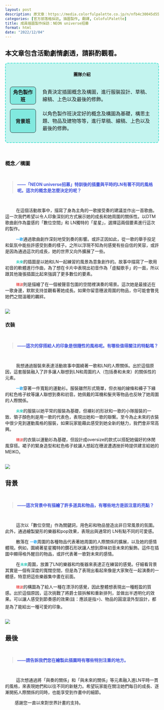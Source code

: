```yaml
---
layout: post
description: 原文章：https://media.colorfulpalette.co.jp/n/nfb4c30045d55 | 此篇訪談翻譯僅作為個人練習。
categories: [官方部落格採訪, 插圖製作, 翻譯, ColofulPalette] 
title: 成員插圖製作採訪：NEON universe招募
format: html
date: "2022/12/04"
---
```


::: {.callout-warning appearance="simple"}

## 本文章包含活動劇情劇透，請斟酌觀看。

:::

<div style="border:2px turquoise dashed;padding:0px 12px 0px 12px;border-radius:8px;background-color:rgba(64,224,208, 0.3) !important;">
<p style="text-align:center;font-weight:bold;margin-top:25px">團隊介紹</p>
<table style="border:none;border-collapse: separate;border-spacing: 2px 15px;">
<tr style="border:none;background-color:transparent;">
<th style="text-align:center;width:18%; border:1px solid;border-radius:8px;background-color:rgba(64,224,208, 0.5)">角色製作班</th>
<td style="border:none;padding-left:20px">負責決定插圖概念及構圖，進行服裝設計、草稿、線稿、上色以及最後的修飾。</td>
</tr>
<tr style="border:none;background-color:transparent;background-color:transparent;">
<th style="text-align:center;border:1px solid;border-radius:8px;background-color:rgba(64,224,208, 0.5)">背景班</th>
<td style="border:none;padding-left:20px">以角色製作班決定好的概念及構圖為基礎，構思主題、物品及建物等等，進行草稿、線稿、上色以及最後的修飾。</td>
</tr>
</table>
</div>

<br>

### 概念／構圖
<br>
<blockquote style="color:#4455dd;font-weight:bold;"> ——「NEON universe招募」特訓後的插畫與平時的LN有著不同的風格呢。這次的概念是怎麼決定的呢？ </blockquote>
<br>

&nbsp;&nbsp;&nbsp;&nbsp;&nbsp;&nbsp;&nbsp;&nbsp; 在這個活動故事中，描寫了身為主角的一歌接受奏的建議並作出一首歌曲。這一次我們希望以令人印象深刻的方式展示她的成長和她周圍的關係性。以DTM 歌曲創作為靈感的「數位空間」和 LN獨特的「星星」，選擇這兩個要素進行這次的製作。

&nbsp;&nbsp;&nbsp;&nbsp;&nbsp;&nbsp;&nbsp;&nbsp; <code><span style="color:#33AAEE;font-weight:bold;">一歌</span></code>通過歌曲創作深刻地受到奏的影響。或許正因如此，從一歌的舉手投足和氣氛中能些許感受到奏的樣子。之所以浮現不知為何感覺有些自信的笑容，或許是因為通過這次的成長，她的世界又向外擴展了一些。 

&nbsp;&nbsp;&nbsp;&nbsp;&nbsp;&nbsp;&nbsp;&nbsp; <code><span style="color:#33CCBB;font-weight:bold;">未來</span></code>的插圖是以她和LN一起練習的風景為意象創作的。故事中描寫了一歌用初音的軟體進行作曲，為了想在卡片中表現出初音作為「虛擬歌手」的一面，所以跟其他幾張插圖比起來強調了更多數位的要素。

&nbsp;&nbsp;&nbsp;&nbsp;&nbsp;&nbsp;&nbsp;&nbsp; <code><span style="color:#EE6666;font-weight:bold;">穗波</span></code>則是描繪了在一個被聲音包圍的空間裡演奏的場景。這次她是最接近在一歌身邊，默默支持並觀看著她成長。如果你留意穗波周圍的物品，你可能會瞥見她們之間溫暖的羈絆。 

<br>
<img src="https://assets.st-note.com/img/1669796583345-1eNSUETKwf.png?width=2000&height=2000&fit=bounds&format=jpg&quality=85">
<br>


### 衣裝
<br>
<blockquote style="color:#4455dd;font-weight:bold;"> ——這次的穿搭給人的印象是很隨性的風格呢。有哪些值得關注的特點嗎？ </blockquote>
<br>


&nbsp;&nbsp;&nbsp;&nbsp;&nbsp;&nbsp;&nbsp;&nbsp; 我想通過服裝來表達活動故事中圍繞著一歌和LN的人際關係。出於這個原因，這套服裝融入了許多讓人聯想到LN和周圍的人（包括奏和未來）的關係性的元素。 

&nbsp;&nbsp;&nbsp;&nbsp;&nbsp;&nbsp;&nbsp;&nbsp; <code><span style="color:#33AAEE;font-weight:bold;">一歌</span></code>穿著一件寬鬆的運動衫。服裝雖然形式簡單，但衣袖的線條和褲子下緣的紅色格子紋等讓人聯想到奏和初音。她佩戴的耳機和髮夾等物品也反映了她周圍的人際關係。 

&nbsp;&nbsp;&nbsp;&nbsp;&nbsp;&nbsp;&nbsp;&nbsp; <code><span style="color:#33CCBB;font-weight:bold;">未來</span></code>的服裝以她平常的服裝為基礎，但襯衫的形狀和一歌的小隊服裝的一致、領子顏色則是用一歌的代表色，表現出她和一歌的聯繫。至今為止未來的衣裝中很少見到運動風格的服裝，如果玩家能藉此感受到她全新的魅力，我們會非常高興。 

&nbsp;&nbsp;&nbsp;&nbsp;&nbsp;&nbsp;&nbsp;&nbsp; <code><span style="color:#EE6666;font-weight:bold;">穗波</span></code>的衣裝以運動衫為基礎，但設計成oversize的款式以搭配她偏好的休閒風穿搭。裙子的緊身造型和紅色格子紋讓人想起在穗波遭遇挫折時提供建言給她的MEIKO。

<br>
<img src="https://assets.st-note.com/img/1669796662252-STgydEuhXQ.png?width=2000&height=2000&fit=bounds&format=jpg&quality=85">
<br>

## 背景
<br>
<blockquote style="color:#4455dd;font-weight:bold;"> ——這次背景中有描繪了許多道具和物品，有哪些地方是該注意的亮點？ </blockquote>
<br> 

&nbsp;&nbsp;&nbsp;&nbsp;&nbsp;&nbsp;&nbsp;&nbsp; 這次以「數位空間」作為關鍵詞，用色彩和物品營造出非日常風景的氛圍。此外，通過繪製變形的樂器和pop效果，表現出與通常的 LN有點不同的可愛感。

&nbsp;&nbsp;&nbsp;&nbsp;&nbsp;&nbsp;&nbsp;&nbsp; 散落在 <code><span style="color:#33AAEE;font-weight:bold;">一歌</span></code>周圍的各種物品代表著她周圍的人際關係的擴展，以及她的感情體現。例如，圍繞著星星獨特的鑽石形狀讓人想到原味初音未來的髮飾。這件在插圖中顯得格外醒目的物品，或許代表著一歌對未來的感情。

&nbsp;&nbsp;&nbsp;&nbsp;&nbsp;&nbsp;&nbsp;&nbsp; 在<code><span style="color:#33CCBB;font-weight:bold;">未來</span></code>周圍，放置了LN的樂器和均衡器來表達正在練習的感覺。仔細看背景其實是一個有深度的寬闊空間，但是為了表現出看起來像是大家聚在一起演奏的一體感，特意把這些樂器集中畫在前面。

&nbsp;&nbsp;&nbsp;&nbsp;&nbsp;&nbsp;&nbsp;&nbsp; <code><span style="color:#EE6666;font-weight:bold;">穗波</span></code>的構圖為了給人一種在漂浮的感覺，因此整體想表現出一種輕盈的質感。出於這個原因，這次挑戰了將爵士鼓拆解和重新排列，並做出半透明化的效果。可以讓人感受到節奏感的效果(註：應該是指⚡)、物品的圓滾滾外型設計，都是為了能給出一種可愛的印象。 

<br>
<img src="https://assets.st-note.com/img/1669796734665-g6txCsAoPT.png?width=2000&height=2000&fit=bounds&format=jpg&quality=85">
<br>


## 最後 
<br>
<blockquote style="color:#4455dd;font-weight:bold;">——請告訴我們您在繪製此插圖時有哪些特別注重的地方。  </blockquote>
<br>

&nbsp;&nbsp;&nbsp;&nbsp;&nbsp;&nbsp;&nbsp;&nbsp; 這次想通過將「與奏的關係」和「與未來的關係」等元素融入進LN平時一貫的風格，來表現她們和以往不同的新魅力。希望玩家能在關注她們每日的成長、逐漸開拓人際關係的同時，也能享受到作畫中的細節。

&nbsp;&nbsp;&nbsp;&nbsp;&nbsp;&nbsp;&nbsp;&nbsp;感謝您一直以來對世界計畫的支持。